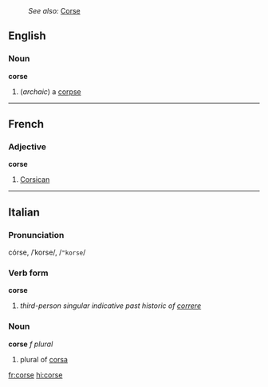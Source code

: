 :''See also:'' [[Corse]]
== English ==
=== Noun ===
'''corse'''
# (''archaic'') a [[corpse]]

----

==French==
===Adjective===
'''corse'''
# [[Corsican]]

----

==Italian==
===Pronunciation===
córse, /ˈkorse/, /<tt>"korse</tt>/
===Verb form===
'''corse'''

# ''third-person singular indicative past historic of [[correre]]''

===Noun===
'''corse''' ''f plural''

# plural of [[corsa]]

[[fr:corse]]
[[hi:corse]]